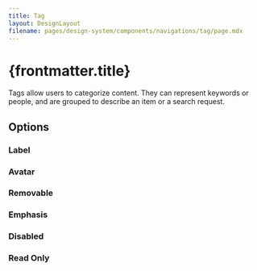 ```yaml
---
title: Tag
layout: DesignLayout
filename: pages/design-system/components/navigations/tag/page.mdx
---
```



# {frontmatter.title}

Tags allow users to categorize content. They can represent keywords or people, and are grouped to describe an item or a search request.

<MainView />

## Options

### Label

<LabelView />

### Avatar

<AvatarView />

### Removable

<RemovableView />

### Emphasis

<VariantView />

### Disabled

<DisabledView />

### Read Only

<ReadOnlyView />
